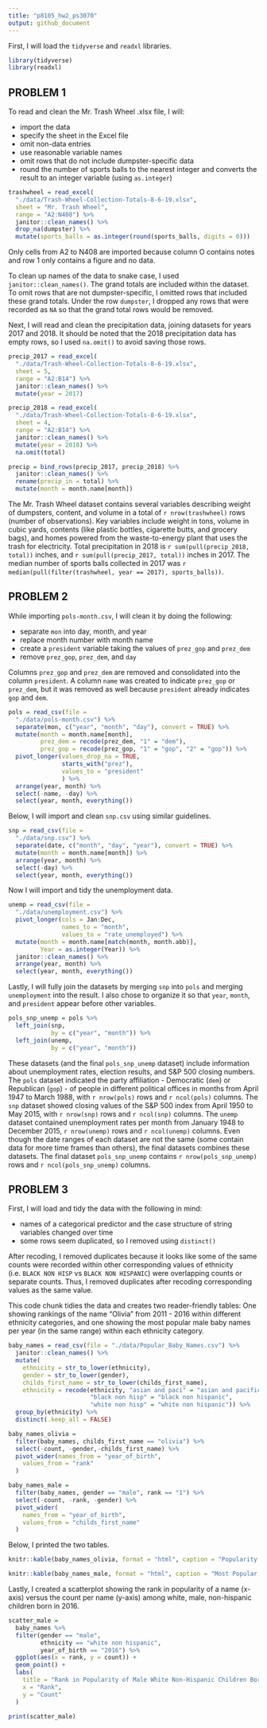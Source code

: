 ```yaml
---
title: "p8105_hw2_ps3070"
output: github_document
---
```


First, I will load the `tidyverse` and `readxl` libraries.

```r

library(tidyverse)
library(readxl)
```

## PROBLEM 1

To read and clean the Mr. Trash Wheel .xlsx file, I will:

  * import the data
  * specify the sheet in the Excel file
  * omit non-data entries
  * use reasonable variable names
  * omit rows that do not include dumpster-specific data
  * round the number of sports balls to the nearest integer and converts the result to an integer variable (using `as.integer`)

```r
trashwheel = read_excel(
  "./data/Trash-Wheel-Collection-Totals-8-6-19.xlsx",
  sheet = "Mr. Trash Wheel",
  range = "A2:N408") %>%
  janitor::clean_names() %>% 
  drop_na(dumpster) %>% 
  mutate(sports_balls = as.integer(round(sports_balls, digits = 0)))
```

Only cells from A2 to N408 are imported because column O contains notes and row 1 only contains a figure and no data.

To clean up names of the data to snake case, I used `janitor::clean_names()`. The grand totals are included within the dataset. To omit rows that are not dumpster-specific, I omitted rows that included these grand totals. Under the row `dumpster`, I dropped any rows that were recorded as `NA` so that the grand total rows would be removed. 

Next, I will read and clean the precipitation data, joining datasets for years 2017 and 2018. It should be noted that the 2018 precipitation data has empty rows, so I used `na.omit()` to avoid saving those rows.

```r
precip_2017 = read_excel(
  "./data/Trash-Wheel-Collection-Totals-8-6-19.xlsx",
  sheet = 5,
  range = "A2:B14") %>% 
  janitor::clean_names() %>% 
  mutate(year = 2017)

precip_2018 = read_excel(
  "./data/Trash-Wheel-Collection-Totals-8-6-19.xlsx",
  sheet = 4,
  range = "A2:B14") %>% 
  janitor::clean_names() %>% 
  mutate(year = 2018) %>% 
  na.omit(total)

precip = bind_rows(precip_2017, precip_2018) %>% 
  janitor::clean_names() %>% 
  rename(precip_in = total) %>%
  mutate(month = month.name[month])
```

The Mr. Trash Wheel dataset contains several variables describing weight of dumpsters, content, and volume in a total of `r nrow(trashwheel)` rows (number of observations). Key variables include weight in tons, volume in cubic yards, contents (like plastic bottles, cigarette butts, and grocery bags), and homes powered from the waste-to-energy plant that uses the trash for electricity. Total precipitation in 2018 is `r sum(pull(precip_2018, total))` inches, and `r sum(pull(precip_2017, total))` inches in 2017. The median number of sports balls collected in 2017 was `r median(pull(filter(trashwheel, year == 2017), sports_balls))`.


## PROBLEM 2 

While importing `pols-month.csv`, I will clean it by doing the following:

  * separate `mon` into day, month, and year
  * replace month number with month name
  * create a `president` variable taking the values of `prez_gop` and `prez_dem`
  * remove `prez_gop`, `prez_dem`, and `day`

Columns `prez_gop` and `prez_dem` are removed and consolidated into the column `president`. A column `name` was created to indicate `prez_gop` or `prez_dem`, but it was removed as well because `president` already indicates `gop` and `dem`.

```r
pols = read_csv(file = 
  "./data/pols-month.csv") %>% 
  separate(mon, c("year", "month", "day"), convert = TRUE) %>% 
  mutate(month = month.name[month],
         prez_dem = recode(prez_dem, "1" = "dem"),
         prez_gop = recode(prez_gop, "1" = "gop", "2" = "gop")) %>%
  pivot_longer(values_drop_na = TRUE,
               starts_with("prez"),
               values_to = "president"
               ) %>% 
  arrange(year, month) %>% 
  select(-name, -day) %>% 
  select(year, month, everything())
```

Below, I will import and clean `snp.csv` using similar guidelines.

```r
snp = read_csv(file = 
  "./data/snp.csv") %>% 
  separate(date, c("month", "day", "year"), convert = TRUE) %>% 
  mutate(month = month.name[month]) %>% 
  arrange(year, month) %>% 
  select(-day) %>% 
  select(year, month, everything())
```

Now I will import and tidy the unemployment data.

```r
unemp = read_csv(file = 
  "./data/unemployment.csv") %>% 
  pivot_longer(cols = Jan:Dec,
               names_to = "month",
               values_to = "rate_unemployed") %>% 
  mutate(month = month.name[match(month, month.abb)],
         Year = as.integer(Year)) %>%
  janitor::clean_names() %>%
  arrange(year, month) %>%
  select(year, month, everything())
```

Lastly, I will fully join the datasets by merging `snp` into `pols` and merging `unemployment` into the result. I also chose to organize it so that `year`, `month`, and `president` appear before other variables.

```r
pols_snp_unemp = pols %>% 
  left_join(snp, 
            by = c("year", "month")) %>%
  left_join(unemp, 
            by = c("year", "month"))
```

These datasets (and the final `pols_snp_unemp` dataset) include information about unemployment rates, election results, and S&P 500 closing numbers. The `pols` dataset indicated the party affiliation - Democratic (`dem`) or Republican (`gop`) - of people in different political offices in months from April 1947 to March 1988, with `r nrow(pols)` rows and `r ncol(pols)` columns. The `snp` dataset showed closing values of the S&P 500 index from April 1950 to May 2015, with `r nrow(snp)` rows and `r ncol(snp)` columns. The `unemp` dataset contained unemployment rates per month from January 1948 to December 2015, `r nrow(unemp)` rows and `r ncol(unemp)` columns. Even though the date ranges of each dataset are not the same (some contain data for more time frames than others), the final datasets combines these datasets. The final dataset `pols_snp_unemp` contains `r nrow(pols_snp_unemp)` rows and `r ncol(pols_snp_unemp)` columns.


## PROBLEM 3

First, I will load and tidy the data with the following in mind:

  * names of a categorical predictor and the case structure of string variables changed over time
  * some rows seem duplicated, so I removed using `distinct()`

After recoding, I removed duplicates because it looks like some of the same counts were recorded within other corresponding values of ethnicity (i.e. `BLACK NON HISP` vs `BLACK NON HISPANIC`) were overlapping counts or separate counts. Thus, I removed duplicates after recoding corresponding values as the same value.

This code chunk tidies the data and creates two reader-friendly tables: One showing rankings of the name "Olivia" from 2011 - 2016 within different ethnicity categories, and one showing the most popular male baby names per year (in the same range) within each ethnicity category.

```r
baby_names = read_csv(file = "./data/Popular_Baby_Names.csv") %>% 
  janitor::clean_names() %>% 
  mutate(
    ethnicity = str_to_lower(ethnicity),
    gender = str_to_lower(gender),
    childs_first_name = str_to_lower(childs_first_name),
    ethnicity = recode(ethnicity, "asian and paci" = "asian and pacific islander",
                       "black non hisp" = "black non hispanic",
                       "white non hisp" = "white non hispanic")) %>% 
  group_by(ethnicity) %>% 
  distinct(.keep_all = FALSE)

baby_names_olivia =
  filter(baby_names, childs_first_name == "olivia") %>% 
  select(-count, -gender,-childs_first_name) %>% 
  pivot_wider(names_from = "year_of_birth",
    values_from = "rank"
  )

baby_names_male =
  filter(baby_names, gender == "male", rank == "1") %>% 
  select(-count, -rank, -gender) %>% 
  pivot_wider(
    names_from = "year_of_birth",
    values_from = "childs_first_name"
  ) 
```

Below, I printed the two tables.

```r
knitr::kable(baby_names_olivia, format = "html", caption = "Popularity of Olivia as a Female Baby Name")

knitr::kable(baby_names_male, format = "html", caption = "Most Popular Male Baby Names")
```

Lastly, I created a scatterplot showing the rank in popularity of a name (x-axis) versus the count per name (y-axis) among white, male, non-hispanic children born in 2016.

```r
scatter_male =
  baby_names %>% 
  filter(gender == "male",
         ethnicity == "white non hispanic",
         year_of_birth == "2016") %>% 
  ggplot(aes(x = rank, y = count)) +
  geom_point() + 
  labs(
    title = "Rank in Popularity of Male White Non-Hispanic Children Born in 2016",
    x = "Rank",
    y = "Count"
  )

print(scatter_male)
```